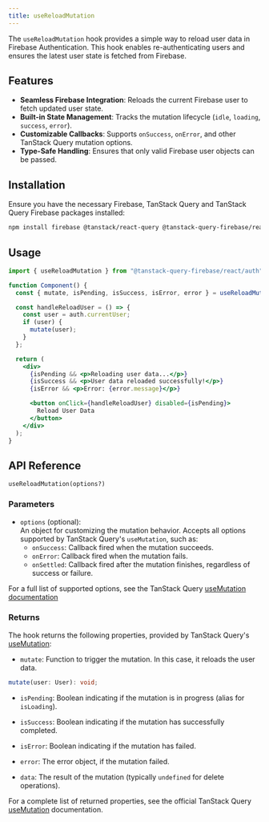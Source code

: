 ```yaml
---
title: useReloadMutation
---
```


The `useReloadMutation` hook provides a simple way to reload user data in Firebase Authentication.
This hook enables re-authenticating users and ensures the latest user state is fetched from Firebase.

## Features

- **Seamless Firebase Integration**: Reloads the current Firebase user to fetch updated user state.
- **Built-in State Management**: Tracks the mutation lifecycle (`idle`, `loading`, `success`, `error`).
- **Customizable Callbacks**: Supports `onSuccess`, `onError`, and other TanStack Query mutation options.
- **Type-Safe Handling**: Ensures that only valid Firebase user objects can be passed.

## Installation

Ensure you have the necessary Firebase, TanStack Query and TanStack Query Firebase packages installed:

```bash
npm install firebase @tanstack/react-query @tanstack-query-firebase/react
```

## Usage

```jsx
import { useReloadMutation } from "@tanstack-query-firebase/react/auth";

function Component() {
  const { mutate, isPending, isSuccess, isError, error } = useReloadMutation();

  const handleReloadUser = () => {
    const user = auth.currentUser;
    if (user) {
      mutate(user);
    }
  };

  return (
    <div>
      {isPending && <p>Reloading user data...</p>}
      {isSuccess && <p>User data reloaded successfully!</p>}
      {isError && <p>Error: {error.message}</p>}

      <button onClick={handleReloadUser} disabled={isPending}>
        Reload User Data
      </button>
    </div>
  );
}
```

## API Reference

`useReloadMutation(options?)`

### Parameters

- `options` (optional):  
  An object for customizing the mutation behavior. Accepts all options supported by TanStack Query's `useMutation`, such as:
  - `onSuccess`: Callback fired when the mutation succeeds.
  - `onError`: Callback fired when the mutation fails.
  - `onSettled`: Callback fired after the mutation finishes, regardless of success or failure.

For a full list of supported options, see the TanStack Query [useMutation documentation](https://tanstack.com/query/latest/docs/react/reference/useMutation)

### Returns

The hook returns the following properties, provided by TanStack Query's [useMutation](https://tanstack.com/query/latest/docs/react/reference/useMutation):

- `mutate`:
  Function to trigger the mutation. In this case, it reloads the user data.

```ts
mutate(user: User): void;
```

- `isPending`:
  Boolean indicating if the mutation is in progress (alias for `isLoading`).

- `isSuccess`:
  Boolean indicating if the mutation has successfully completed.

- `isError`:
  Boolean indicating if the mutation has failed.

- `error`:
  The error object, if the mutation failed.

- `data`:
  The result of the mutation (typically `undefined` for delete operations).

For a complete list of returned properties, see the official TanStack Query [useMutation](https://tanstack.com/query/latest/docs/react/reference/useMutation) documentation.
